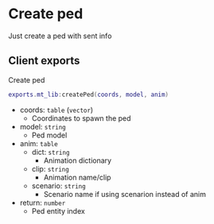 # Create ped
Just create a ped with sent info

## Client exports

Create ped
```lua
exports.mt_lib:createPed(coords, model, anim)
```
- coords: `table` (`vector`)
    - Coordinates to spawn the ped
- model: `string`
    - Ped model
- anim: `table`
    - dict: `string`
        - Animation dictionary
    - clip: `string`
        - Animation name/clip
    - scenario: `string`
        - Scenario name if using scenarion instead of anim
- return: `number`
    - Ped entity index